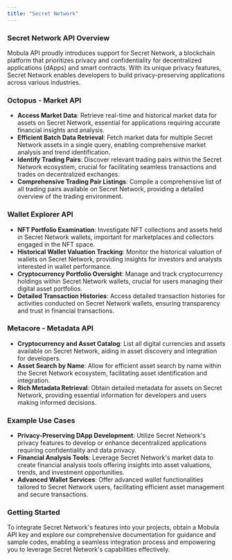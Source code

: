 ```yaml
---
title: "Secret Network"
---
```


### Secret Network API Overview

Mobula API proudly introduces support for Secret Network, a blockchain platform that prioritizes privacy and confidentiality for decentralized applications (dApps) and smart contracts. With its unique privacy features, Secret Network enables developers to build privacy-preserving applications across various industries.

### Octopus - Market API

- **Access Market Data**: Retrieve real-time and historical market data for assets on Secret Network, essential for applications requiring accurate financial insights and analysis.
- **Efficient Batch Data Retrieval**: Fetch market data for multiple Secret Network assets in a single query, enabling comprehensive market analysis and trend identification.
- **Identify Trading Pairs**: Discover relevant trading pairs within the Secret Network ecosystem, crucial for facilitating seamless transactions and trades on decentralized exchanges.
- **Comprehensive Trading Pair Listings**: Compile a comprehensive list of all trading pairs available on Secret Network, providing a detailed overview of the trading environment.

### Wallet Explorer API

- **NFT Portfolio Examination**: Investigate NFT collections and assets held in Secret Network wallets, important for marketplaces and collectors engaged in the NFT space.
- **Historical Wallet Valuation Tracking**: Monitor the historical valuation of wallets on Secret Network, providing insights for investors and analysts interested in wallet performance.
- **Cryptocurrency Portfolio Oversight**: Manage and track cryptocurrency holdings within Secret Network wallets, crucial for users managing their digital asset portfolios.
- **Detailed Transaction Histories**: Access detailed transaction histories for activities conducted on Secret Network wallets, ensuring transparency and trust in financial transactions.

### Metacore - Metadata API

- **Cryptocurrency and Asset Catalog**: List all digital currencies and assets available on Secret Network, aiding in asset discovery and integration for developers.
- **Asset Search by Name**: Allow for efficient asset search by name within the Secret Network ecosystem, facilitating asset identification and integration.
- **Rich Metadata Retrieval**: Obtain detailed metadata for assets on Secret Network, providing essential information for developers and users making informed decisions.

### Example Use Cases

- **Privacy-Preserving DApp Development**: Utilize Secret Network's privacy features to develop or enhance decentralized applications requiring confidentiality and data privacy.
- **Financial Analysis Tools**: Leverage Secret Network's market data to create financial analysis tools offering insights into asset valuations, trends, and investment opportunities.
- **Advanced Wallet Services**: Offer advanced wallet functionalities tailored to Secret Network users, facilitating efficient asset management and secure transactions.

### Getting Started

To integrate Secret Network's features into your projects, obtain a Mobula API key and explore our comprehensive documentation for guidance and sample codes, enabling a seamless integration process and empowering you to leverage Secret Network's capabilities effectively.
